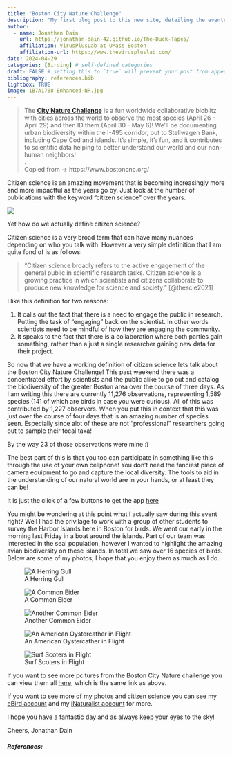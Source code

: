 ```yaml
---
title: "Boston City Nature Challenge"
description: "My first blog post to this new site, detailing the events of the Boston City Nature Challenge"
author:
  - name: Jonathan Dain
    url: https://jonathan-dain-42.github.io/The-Duck-Tapes/
    affiliation: VirusPlusLab at UMass Boston
    affiliation-url: https://www.theviruspluslab.com/
date: 2024-04-29
categories: [Birding] # self-defined categories
draft: FALSE # setting this to `true` will prevent your post from appearing on your listing page until you're ready!
bibliography: references.bib
lightbox: TRUE
image: 1B7A1788-Enhanced-NR.jpg
---
```


> The [**City Nature Challenge**](https://www.inaturalist.org/projects/city-nature-challenge-2024-boston-area) is a fun worldwide collaborative bioblitz with cities across the world to observe the most species (April 26 - April 29) and then ID them (April 30 - May 6)! We'll be documenting urban biodiversity within the I-495 corridor, out to Stellwagen Bank, including Cape Cod and islands. It's simple, it's fun, and it contributes to scientific data helping to better understand our world and our non-human neighbors!\
> .\
> Copied from -\> https://www.bostoncnc.org/

Citizen science is an amazing movement that is becoming increasingly more and more impactful as the years go by. Just look at the number of publications with the keyword "citizen science" over the years.

![](Citizen_Sci_Time.png){.lightbox}

Yet how do we actually define citizen science?

Citizen science is a very broad term that can have many nuances depending on who you talk with. However a very simple definition that I am quite fond of is as follows:

> "Citizen science broadly refers to the active engagement of the general public in scientific research tasks. Citizen science is a growing practice in which scientists and citizens collaborate to produce new knowledge for science and society." [@thescie2021]

I like this definition for two reasons:

1.  It calls out the fact that there is a need to engage the public in research. Putting the task of "engaging" back on the scientist. In other words scientists need to be mindful of how they are engaging the community.
2.  It speaks to the fact that there is a collaboration where both parties gain something, rather than a just a single researcher gaining new data for their project.

So now that we have a working definition of citizen science lets talk about the Boston City Nature Challenge! This past weekend there was a concentrated effort by scientists and the public alike to go out and catalog the biodiversity of the greater Boston area over the course of three days. As I am writing this there are currently 11,276 observations, representing 1,589 species (141 of which are birds in case you were curious). All of this was contributed by 1,227 observers. When you put this in context that this was just over the course of four days that is an amazing number of species seen. Especially since alot of these are not "professional" researchers going out to sample their focal taxa!

By the way 23 of those observations were mine :)

The best part of this is that you too can participate in something like this through the use of your own cellphone! You don't need the fanciest piece of camera equipment to go and capture the local diversity. The tools to aid in the understanding of our natural world are in your hands, or at least they can be!

It is just the click of a few buttons to get the app [here](https://www.inaturalist.org/)

You might be wondering at this point what I actually saw during this event right? Well I had the privilage to work with a group of other students to survey the Harbor Islands here in Boston for birds. We went our early in the morning last Friday in a boat around the islands. Part of our team was interested in the seal population, however I wanted to highlight the amazing avian biodiversity on these islands. In total we saw over 16 species of birds. Below are some of my photos, I hope that you enjoy them as much as I do.

![A Herring Gull](1B7A1735-Enhanced-NR.jpg)

![A Common Eider](1B7A1788-Enhanced-NR.jpg)

![Another Common Eider](1B7A1818-Enhanced-NR.jpg)

![An American Oystercather in Flight](1B7A1843-Enhanced-NR.jpg)

![Surf Scoters in Flight](1B7A1877-Enhanced-NR.jpg)

If you want to see more pcitures from the Boston City Nature challenge you can view them all [here](https://www.inaturalist.org/projects/city-nature-challenge-2024-boston-area), which is the same link as above.

If you want to see more of my photos and citizen science you can see my [eBird account](https://ebird.org/profile/MTM3MjY4OA) and my [iNaturalist account](https://www.inaturalist.org/people/399415) for more.

I hope you have a fantastic day and as always keep your eyes to the sky!

Cheers, Jonathan Dain

##### References:
